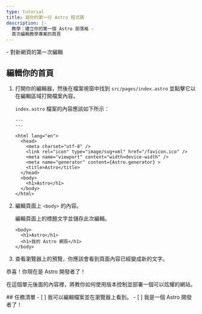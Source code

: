 ```yaml
---
type: tutorial
title: 寫你的第一行 Astro 程式碼
description: |-
  教學：建立你的第一個 Astro 部落格 - 
  首次編輯教學專案的首頁
---
```




<PreCheck>
  - 對新網頁的第一次編輯
</PreCheck>

## 編輯你的首頁

1. 打開你的編輯器，然後在檔案視窗中找到 `src/pages/index.astro` 並點擊它以在編輯區域打開檔案內容。

    `index.astro` 檔案的內容應該如下所示：

    ```astro title="src/pages/index.astro"
    ---
    ---

    <html lang="en">
      <head>
        <meta charset="utf-8" />
        <link rel="icon" type="image/svg+xml" href="/favicon.ico" />
        <meta name="viewport" content="width=device-width" />
        <meta name="generator" content={Astro.generator} >
        <title>Astro</title>
      </head>
      <body>
        <h1>Astro</h1>
      </body>
    </html>
    ```

2. 編輯頁面上 `<body>` 的內容。

    編輯頁面上的標題文字並儲存此次編輯。

    ```astro title="src/pages/index.astro" del={2} ins={3}
    <body>
      <h1>Astro</h1>
      <h1>我的 Astro 網頁</h1>
    </body>
    ```

3. 查看瀏覽器上的預覽，你應該會看到頁面內容已經變成新的文字。

恭喜！你現在是 Astro 開發者了！

在這個單元後面的內容裡，將教你如何使用版本控制並部署一個可以炫耀的網站。



<Box icon="check-list">
## 任務清單

<Checklist>
- [ ] 我可以編輯檔案並在瀏覽器上看到。
- [ ] 我是一個 Astro 開發者了！
</Checklist>
</Box>

